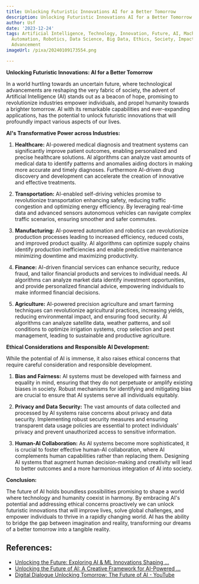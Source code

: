 ```yaml
---
title: Unlocking Futuristic Innovations AI for a Better Tomorrow
description: Unlocking Futuristic Innovations AI for a Better Tomorrow
author: Usf
date: '2023-12-24'
tags: Artificial Intelligence, Technology, Innovation, Future, AI, Machine Learning,
  Automation, Robotics, Data Science, Big Data, Ethics, Society, Impact, Progress,
  Advancement
imageUrl: /pixa/20240109173554.png

---
```

**Unlocking Futuristic Innovations: AI  for a Better  Tomorrow**

In a world hurtling  towards an uncertain future,  where technological advancements are reshaping the very fabric of society, the advent of Artificial Intelligence (AI) stands out  as  a beacon of  hope, promising to revolutionize industries empower individuals, and  propel  humanity towards a brighter tomorrow. AI with its remarkable capabilities and ever-expanding applications, has  the potential to unlock futuristic innovations that will profoundly impact various aspects of our lives.

**AI's Transformative Power across Industries:**

1. **Healthcare:** AI-powered  medical diagnosis and treatment systems can significantly  improve patient outcomes, enabling personalized  and precise healthcare solutions. AI algorithms can analyze vast amounts of medical data to identify  patterns and anomalies aiding doctors in making more  accurate and timely diagnoses. Furthermore AI-driven drug discovery and development  can accelerate  the creation of innovative and effective treatments.

2. **Transportation:** AI-enabled self-driving vehicles promise to revolutionize transportation  enhancing safety, reducing traffic congestion and optimizing energy efficiency. By leveraging real-time data and advanced sensors autonomous vehicles can  navigate complex traffic scenarios, ensuring smoother and safer  commutes.

3. **Manufacturing:** AI-powered automation and robotics  can revolutionize production  processes  leading to increased efficiency, reduced  costs, and improved product quality. AI algorithms can optimize supply chains identify production inefficiencies and enable predictive maintenance minimizing  downtime and maximizing productivity.

4. **Finance:** AI-driven  financial services can enhance  security, reduce fraud, and  tailor financial products and services to individual needs. AI algorithms can analyze market data  identify investment opportunities, and provide personalized  financial advice, empowering individuals to make  informed financial decisions.

5. **Agriculture:** AI-powered precision agriculture  and smart  farming techniques can revolutionize agricultural practices,  increasing yields, reducing environmental impact, and ensuring food security. AI algorithms can analyze satellite data, weather patterns, and soil conditions to optimize irrigation systems, crop selection and pest management, leading to  sustainable and productive agriculture.

**Ethical Considerations  and Responsible AI Development:**

While the potential of AI is immense, it also raises  ethical concerns that require careful consideration and responsible development.

1.  **Bias and Fairness:** AI systems must be developed with fairness and equality in  mind, ensuring that they do not perpetuate or  amplify existing biases in society. Robust mechanisms  for identifying and mitigating bias are crucial to ensure that AI systems serve all individuals equitably.

2. **Privacy and Data Security:** The vast amounts of data collected and processed by AI systems  raise concerns about privacy and data security. Implementing robust security measures and ensuring transparent data usage policies are essential to protect individuals' privacy and prevent unauthorized access to sensitive information.

3. **Human-AI Collaboration:** As  AI systems become  more sophisticated, it is crucial to foster effective human-AI collaboration,  where AI complements human capabilities  rather than replacing them. Designing AI systems that augment human decision-making and creativity will lead to better outcomes and a more harmonious integration of AI into  society.

**Conclusion:**

The future of AI holds boundless possibilities promising to shape a world where technology and  humanity coexist  in harmony. By embracing AI's potential and addressing ethical concerns proactively we  can unlock futuristic innovations that will improve lives, solve global challenges, and empower individuals to thrive in a rapidly changing world. AI has the ability  to bridge the gap between imagination and reality, transforming  our dreams of a better tomorrow into a tangible reality.

## References:
- [Unlocking the Future: Exploring AI & ML Innovations Shaping ...](https://www.linkedin.com/pulse/unlocking-future-exploring-ai-ml-innovations-shaping-p5yqf?trk=public_post_main-feed-card_feed-article-content)
- [Unlocking the Future of AI: A Creative Framework for AI-Powered ...](https://drpontus.medium.com/unlocking-the-future-of-ai-a-creative-framework-for-ai-powered-services-99e9f5c20379)
- [Digital Dialogue Unlocking Tomorrow: The Future of AI - YouTube](https://www.youtube.com/watch?v=kpvlfbBT0fs)
